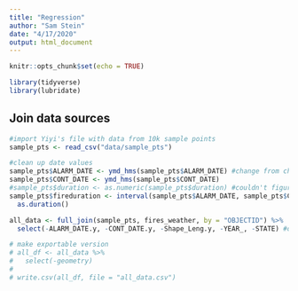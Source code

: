 ```yaml
---
title: "Regression"
author: "Sam Stein"
date: "4/17/2020"
output: html_document
---
```


```r
knitr::opts_chunk$set(echo = TRUE)

library(tidyverse)
library(lubridate)


```

## Join data sources


```r
#import Yiyi's file with data from 10k sample points
sample_pts <- read_csv("data/sample_pts")

#clean up date values
sample_pts$ALARM_DATE <- ymd_hms(sample_pts$ALARM_DATE) #change from char to date
sample_pts$CONT_DATE <- ymd_hms(sample_pts$CONT_DATE)
#sample_pts$duration <- as.numeric(sample_pts$duration) #couldn't figure out how to extract just first digits of string (maybe a regex?)
sample_pts$fireduration <- interval(sample_pts$ALARM_DATE, sample_pts$CONT_DATE) %>% #coerce duration dates into time values
  as.duration()
```

```r

all_data <- full_join(sample_pts, fires_weather, by = "OBJECTID") %>%
  select(-ALARM_DATE.y, -CONT_DATE.y, -Shape_Leng.y, -YEAR_, -STATE) #drop extraneous variables

# make exportable version
# all_df <- all_data %>%
#   select(-geometry)
# 
# write.csv(all_df, file = "all_data.csv")


```


